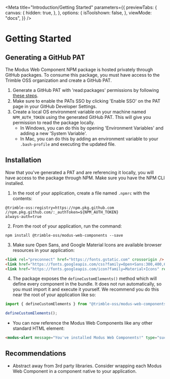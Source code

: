 
<Meta
  title="Introduction/Getting Started"
  parameters={{
    previewTabs: {
      canvas: {
        hidden: true,
      },
    },
    options: {
      isToolshown: false,
    },
    viewMode: "docs",
  }}
/>

# Getting Started

## Generating a GitHub PAT

The Modus Web Component NPM package is hosted privately through GitHub packages. To consume this package, you must have access to the Trimble OSS organization and create a GitHub PAT.

1. Generate a GitHub PAT with 'read:packages' permissions by following [these steps](https://docs.github.com/en/authentication/keeping-your-account-and-data-secure/creating-a-personal-access-token).
2. Make sure to enable the PATs SSO by clicking 'Enable SSO' on the PAT page in your GitHub Developer Settings.
3. Create a local OS environment variable on your machine named `NPM_AUTH_TOKEN` using the generated GitHub PAT. This will give you permission to read the package locally.
   - In Windows, you can do this by opening 'Environment Variables' and adding a new 'System Variable'.
   - In Mac, you can do this by adding an environment variable to your `.bash-profile` and executing the updated file.

## Installation

Now that you've generated a PAT and are referencing it locally, you will have access to the package through NPM. Make sure you have the NPM CLI installed.

1. In the root of your application, create a file named `.npmrc` with the contents:

```
@trimble-oss:registry=https://npm.pkg.github.com
//npm.pkg.github.com/:_authToken=${NPM_AUTH_TOKEN}
always-auth=true
```

2. From the root of your application, run the command:

```
npm install @trimble-oss/modus-web-components --save
```

3. Make sure Open Sans, and Google Material Icons are available browser resources in your application:

```html
<link rel="preconnect" href="https://fonts.gstatic.com" crossorigin />
<link href="https://fonts.googleapis.com/css?family=Open+Sans:300,400,600,700" rel="stylesheet" />
<link href="https://fonts.googleapis.com/icon?family=Material+Icons" rel="stylesheet" />
```

4. The package exposes the `defineCustomElements()` method which will define every component in the bundle. It does not run automatically, so you must import it and execute it yourself. We recommend you do this near the root of your application like so:

```javascript
import { defineCustomElements } from "@trimble-oss/modus-web-components/loader";

defineCustomElements();
```

- You can now reference the Modus Web Components like any other standard HTML element:

```html
<modus-alert message="You've installed Modus Web Components!" type="success" />
```

## Recommendations

- Abstract away from 3rd party libraries. Consider wrapping each Modus Web Component in a component native to your application.
